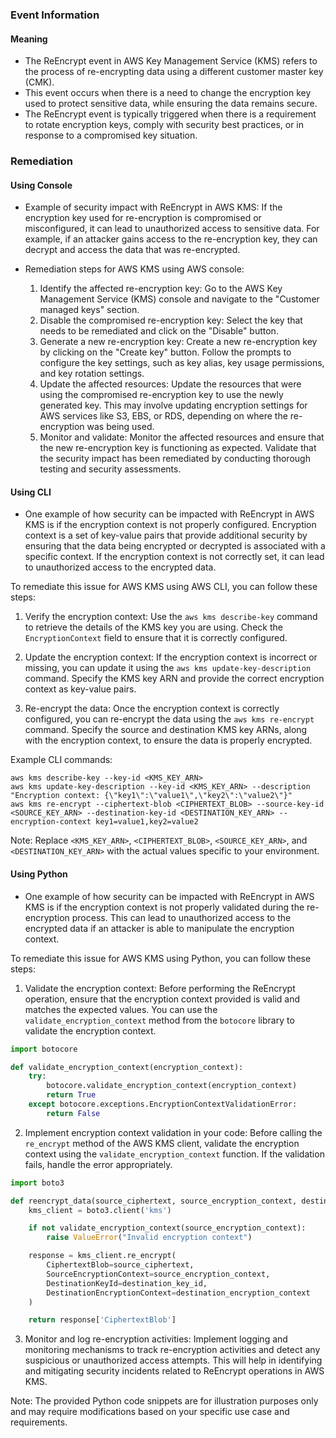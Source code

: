 
### Event Information

#### Meaning

- The ReEncrypt event in AWS Key Management Service (KMS) refers to the process of re-encrypting data using a different customer master key (CMK).
- This event occurs when there is a need to change the encryption key used to protect sensitive data, while ensuring the data remains secure.
- The ReEncrypt event is typically triggered when there is a requirement to rotate encryption keys, comply with security best practices, or in response to a compromised key situation.

### Remediation

#### Using Console

- Example of security impact with ReEncrypt in AWS KMS: If the encryption key used for re-encryption is compromised or misconfigured, it can lead to unauthorized access to sensitive data. For example, if an attacker gains access to the re-encryption key, they can decrypt and access the data that was re-encrypted.

- Remediation steps for AWS KMS using AWS console:
  1. Identify the affected re-encryption key: Go to the AWS Key Management Service (KMS) console and navigate to the "Customer managed keys" section.
  2. Disable the compromised re-encryption key: Select the key that needs to be remediated and click on the "Disable" button.
  3. Generate a new re-encryption key: Create a new re-encryption key by clicking on the "Create key" button. Follow the prompts to configure the key settings, such as key alias, key usage permissions, and key rotation settings.
  4. Update the affected resources: Update the resources that were using the compromised re-encryption key to use the newly generated key. This may involve updating encryption settings for AWS services like S3, EBS, or RDS, depending on where the re-encryption was being used.
  5. Monitor and validate: Monitor the affected resources and ensure that the new re-encryption key is functioning as expected. Validate that the security impact has been remediated by conducting thorough testing and security assessments.

#### Using CLI

- One example of how security can be impacted with ReEncrypt in AWS KMS is if the encryption context is not properly configured. Encryption context is a set of key-value pairs that provide additional security by ensuring that the data being encrypted or decrypted is associated with a specific context. If the encryption context is not correctly set, it can lead to unauthorized access to the encrypted data.

To remediate this issue for AWS KMS using AWS CLI, you can follow these steps:

1. Verify the encryption context: Use the `aws kms describe-key` command to retrieve the details of the KMS key you are using. Check the `EncryptionContext` field to ensure that it is correctly configured.

2. Update the encryption context: If the encryption context is incorrect or missing, you can update it using the `aws kms update-key-description` command. Specify the KMS key ARN and provide the correct encryption context as key-value pairs.

3. Re-encrypt the data: Once the encryption context is correctly configured, you can re-encrypt the data using the `aws kms re-encrypt` command. Specify the source and destination KMS key ARNs, along with the encryption context, to ensure the data is properly encrypted.

Example CLI commands:

```
aws kms describe-key --key-id <KMS_KEY_ARN>
aws kms update-key-description --key-id <KMS_KEY_ARN> --description "Encryption context: {\"key1\":\"value1\",\"key2\":\"value2\"}"
aws kms re-encrypt --ciphertext-blob <CIPHERTEXT_BLOB> --source-key-id <SOURCE_KEY_ARN> --destination-key-id <DESTINATION_KEY_ARN> --encryption-context key1=value1,key2=value2
```

Note: Replace `<KMS_KEY_ARN>`, `<CIPHERTEXT_BLOB>`, `<SOURCE_KEY_ARN>`, and `<DESTINATION_KEY_ARN>` with the actual values specific to your environment.

#### Using Python

- One example of how security can be impacted with ReEncrypt in AWS KMS is if the encryption context is not properly validated during the re-encryption process. This can lead to unauthorized access to the encrypted data if an attacker is able to manipulate the encryption context.

To remediate this issue for AWS KMS using Python, you can follow these steps:

1. Validate the encryption context: Before performing the ReEncrypt operation, ensure that the encryption context provided is valid and matches the expected values. You can use the `validate_encryption_context` method from the `botocore` library to validate the encryption context.

```python
import botocore

def validate_encryption_context(encryption_context):
    try:
        botocore.validate_encryption_context(encryption_context)
        return True
    except botocore.exceptions.EncryptionContextValidationError:
        return False
```

2. Implement encryption context validation in your code: Before calling the `re_encrypt` method of the AWS KMS client, validate the encryption context using the `validate_encryption_context` function. If the validation fails, handle the error appropriately.

```python
import boto3

def reencrypt_data(source_ciphertext, source_encryption_context, destination_key_id, destination_encryption_context):
    kms_client = boto3.client('kms')

    if not validate_encryption_context(source_encryption_context):
        raise ValueError("Invalid encryption context")

    response = kms_client.re_encrypt(
        CiphertextBlob=source_ciphertext,
        SourceEncryptionContext=source_encryption_context,
        DestinationKeyId=destination_key_id,
        DestinationEncryptionContext=destination_encryption_context
    )

    return response['CiphertextBlob']
```

3. Monitor and log re-encryption activities: Implement logging and monitoring mechanisms to track re-encryption activities and detect any suspicious or unauthorized access attempts. This will help in identifying and mitigating security incidents related to ReEncrypt operations in AWS KMS.

Note: The provided Python code snippets are for illustration purposes only and may require modifications based on your specific use case and requirements.

